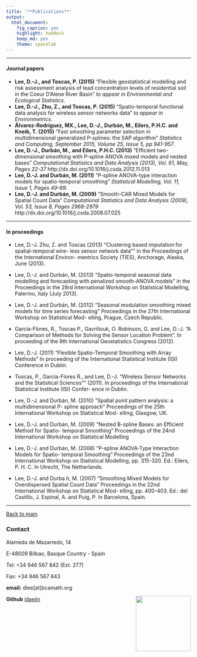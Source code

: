 ```yaml
---
title: '**Publications**'
output:
  html_document:
    fig_caption: yes
    highlight: haddock
    keep_md: yes
    theme: spacelab
---
```


----------------------------

#### Journal papers



*    **Lee, D.-J., and Toscas, P. (2015)** “Flexible geostatistical modelling and risk assessment analysis of lead concentration levels of residential soil in the Coeur D’Alene River Basin” *to appear in Environmental and Ecological Statistics*.
*    **Lee, D.-J., Zhu, Z., and Toscas, P. (2015)** "Spatio-temporal functional data analysis for wireless sensor networks data" *to appear in Environmetrics*.
*    **Álvarez-Rodríguez, MX., Lee, D.-J., Durbán, M., Eilers, P.H.C. and Kneib, T. (2015)** "Fast smoothing parameter selection in multidimensional generalized P-splines: the SAP algorithm" *Statistics and Computing, September 2015, Volume 25, Issue 5, pp 941-957*.
*    **Lee, D.-J., Durbán, M., and Eilers, P.H.C. (2013)** "Efficient two-dimensional smoothing with P-spline ANOVA mixed models and nested bases" *Computational Statistics and Data Analysis (2013), Vol. 61, May, Pages 22-37* http://dx.doi.org/10.1016/j.csda.2012.11.013
*    **Lee, D.-J. and Durbán, M. (2011)** "P-spline ANOVA-type interaction models for spatio-temporal smoothing" *Statistical Modelling, Vol. 11, Issue 1, Pages 49-69*.
*    **Lee, D.-J. and Durbán, M. (2009)** "Smooth-CAR Mixed Models for Spatial Count Data" *Computational Statistics and Data Analysis (2009), Vol. 53, Issue 8, Pages 2968-2979* http://dx.doi.org/10.1016/j.csda.2008.07.025
    

----------------------------

#### In proceedings

* Lee, D.-J. Zhu, Z. and Toscas (2013) "Clustering based imputation for spatial-temporal wire- less sensor network data"" in the Proceedings of the International Environ- mentrics Society (TIES), Anchorage, Alaska, June (2013).

* Lee, D.-J. and Durbán, M. (2013) “Spatio-temporal seasonal data modelling and forecasting with penalized smooth-ANOVA models” in the Proceedings in the 28rd International Workshop on Statistical Modelling, Palermo, Italy (July 2013).

* Lee, D.-J. and Durbán, M. (2012) “Seasonal modulation smoothing mixed models for time series forecasting” Proceedings in the 27th International Workshop on Statistical Mod- elling, Prague, Czech Republic.

* García-Flores, R., Toscas P., Gavriliouk, O. Robinson, G. and Lee, D.-J. "A Comparison of Methods for Solving the Sensor Location Problem". In proceeding of the 9th International Geostatistics Congress (2012).

* Lee, D.-J. (2011) "Flexible Spatio-Temporal Smoothing with Array Methods" In proceeding of the International Statistical Institute (ISI) Conference in Dublin.

* Toscas, P., García-Flores R., and Lee, D.-J. "Wireless Sensor Networks and the Statistical Sciences"" (2011). In proceedings of the International Statistical Institute (ISI) Confer- ence in Dublin.

* Lee, D.-J. and Durbán, M. (2010) “Spatial point pattern analysis: a multidimensional P- spline approach” Proceedings of the 25th International Workshop on Statistical Mod- elling, Glasgow, UK.

* Lee, D.-J. and Durbán, M. (2009) “Nested B-spline Bases: an Efficient Method for Spatio- temporal Smoothing” Proceedings of the 24nd International Workshop on Statistical Modelling

* Lee, D.-J. and Durbán, M. (2008) “P-spline ANOVA-Type Interaction Models for Spatio- temporal Smoothing” Proceedings of the 23nd International Workshop on Statistical Modelling, pp. 315-320. Ed.: Eilers, P. H. C. In Utrecht, The Netherlands.

* Lee, D.-J. and Durba ́n, M. (2007) “Smoothing Mixed Models for Overdispersed Spatial Count Data” Proceedings in the 22nd International Workshop on Statistical Mod- elling, pp. 400-403. Ed.: del Castillo, J. Espinal, A. and Puig, P. In Barcelona, Spain.






------------------------------------      
[Back to main](http://idaejin.github.io/aboutme/)

### Contact

Alameda de Mazarredo, 14

E-48009 Bilbao, Basque Country - Spain

Tel: +34 946 567 842 (Ext. 277)

Fax: +34 946 567 843

**email:** dlee[at]bcamath.org

**Github** [idaejin](https://github.com/idaejin/bcam-courses)
<img src="http://www.bcamath.org/public_images/logo_bcam.jpg" style="width: 150px;" align="right">